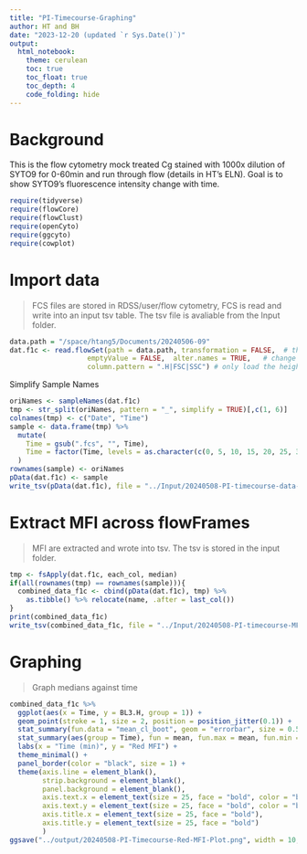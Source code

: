 ```yaml
---
title: "PI-Timecourse-Graphing"
author: HT and BH
date: "2023-12-20 (updated `r Sys.Date()`)"
output:
  html_notebook:
    theme: cerulean
    toc: true
    toc_float: true
    toc_depth: 4
    code_folding: hide
---
```


# Background
This is the flow cytometry mock treated Cg stained with 1000x dilution of SYTO9 for 0-60min and run through flow (details in HT's ELN). Goal is to show SYTO9's fluorescence intensity change with time.

```r
require(tidyverse)
require(flowCore)
require(flowClust)
require(openCyto)
require(ggcyto)
require(cowplot)
```

# Import data
> FCS files are stored in RDSS/user/flow cytometry, FCS is read and write into an input tsv table. The tsv file is avaliable from the Input folder.

```r
data.path = "/space/htang5/Documents/20240506-09"
dat.f1c <- read.flowSet(path = data.path, transformation = FALSE,  # the original values are already linearized. 
                   emptyValue = FALSE,  alter.names = TRUE,   # change parameter names to R format
                   column.pattern = ".H|FSC|SSC") # only load the height variables for the fluorescent parameters
```

Simplify Sample Names
```r
oriNames <- sampleNames(dat.f1c)
tmp <- str_split(oriNames, pattern = "_", simplify = TRUE)[,c(1, 6)] 
colnames(tmp) <- c("Date", "Time") 
sample <- data.frame(tmp) %>%
  mutate(
    Time = gsub(".fcs", "", Time),
    Time = factor(Time, levels = as.character(c(0, 5, 10, 15, 20, 25, 30, 35, 40, 45, 50, 55)))
  )
rownames(sample) <- oriNames
pData(dat.f1c) <- sample
write_tsv(pData(dat.f1c), file = "../Input/20240508-PI-timecourse-data-ht.tsv")
```

# Extract MFI across flowFrames
>MFI are extracted and wrote into tsv. The tsv is stored in the input folder.

```r
tmp <- fsApply(dat.f1c, each_col, median)
if(all(rownames(tmp) == rownames(sample))){
  combined_data_f1c <- cbind(pData(dat.f1c), tmp) %>% 
    as.tibble() %>% relocate(name, .after = last_col())
}
print(combined_data_f1c)
write_tsv(combined_data_f1c, file = "../Input/20240508-PI-timecourse-MFI-ht.tsv")
```

# Graphing 

> Graph medians against time

```r
combined_data_f1c %>%
  ggplot(aes(x = Time, y = BL3.H, group = 1)) +
  geom_point(stroke = 1, size = 2, position = position_jitter(0.1)) +
  stat_summary(fun.data = "mean_cl_boot", geom = "errorbar", size = 0.5, aes(group = Time), color = "red")+
  stat_summary(aes(group = Time), fun = mean, fun.max = mean, fun.min = mean, geom = "crossbar", color = "red", width = 0.5) +
  labs(x = "Time (min)", y = "Red MFI") +
  theme_minimal() +
  panel_border(color = "black", size = 1) +
  theme(axis.line = element_blank(),
        strip.background = element_blank(),
        panel.background = element_blank(),
        axis.text.x = element_text(size = 25, face = "bold", color = "black"),  # Adjust size and face (bold)
        axis.text.y = element_text(size = 25, face = "bold", color = "black"),
        axis.title.x = element_text(size = 25, face = "bold"),
        axis.title.y = element_text(size = 25, face = "bold")
        )
ggsave("../output/20240508-PI-Timecourse-Red-MFI-Plot.png", width = 10, height = 5)
```











